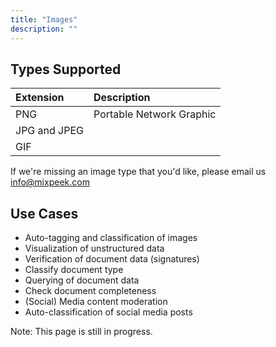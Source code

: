 ```yaml
---
title: "Images"
description: ""
---
```


## Types Supported

| Extension    | Description              |
|:-------------|:-------------------------|
| PNG          | Portable Network Graphic |
| JPG and JPEG |                          |
| GIF          |                          |

<Tip>If we're missing an image type that you'd like, please email us info@mixpeek.com</Tip>

## Use Cases

-   Auto-tagging and classification of images
-   Visualization of unstructured data
-   Verification of document data (signatures)
-   Classify document type
-   Querying of document data
-   Check document completeness
-   (Social) Media content moderation
-   Auto-classification of social media posts

<Warning>Note: This page is still in progress.</Warning>
